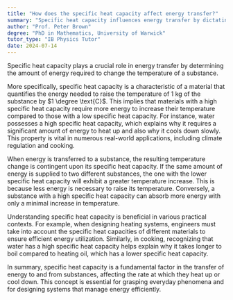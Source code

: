 ```yaml
---
title: "How does the specific heat capacity affect energy transfer?"
summary: "Specific heat capacity influences energy transfer by dictating the amount of energy required to change a substance's temperature."
author: "Prof. Peter Brown"
degree: "PhD in Mathematics, University of Warwick"
tutor_type: "IB Physics Tutor"
date: 2024-07-14
---
```


Specific heat capacity plays a crucial role in energy transfer by determining the amount of energy required to change the temperature of a substance.

More specifically, specific heat capacity is a characteristic of a material that quantifies the energy needed to raise the temperature of $1 \text{ kg}$ of the substance by $1 \degree \text{C}$. This implies that materials with a high specific heat capacity require more energy to increase their temperature compared to those with a low specific heat capacity. For instance, water possesses a high specific heat capacity, which explains why it requires a significant amount of energy to heat up and also why it cools down slowly. This property is vital in numerous real-world applications, including climate regulation and cooking.

When energy is transferred to a substance, the resulting temperature change is contingent upon its specific heat capacity. If the same amount of energy is supplied to two different substances, the one with the lower specific heat capacity will exhibit a greater temperature increase. This is because less energy is necessary to raise its temperature. Conversely, a substance with a high specific heat capacity can absorb more energy with only a minimal increase in temperature.

Understanding specific heat capacity is beneficial in various practical contexts. For example, when designing heating systems, engineers must take into account the specific heat capacities of different materials to ensure efficient energy utilization. Similarly, in cooking, recognizing that water has a high specific heat capacity helps explain why it takes longer to boil compared to heating oil, which has a lower specific heat capacity.

In summary, specific heat capacity is a fundamental factor in the transfer of energy to and from substances, affecting the rate at which they heat up or cool down. This concept is essential for grasping everyday phenomena and for designing systems that manage energy efficiently.
    